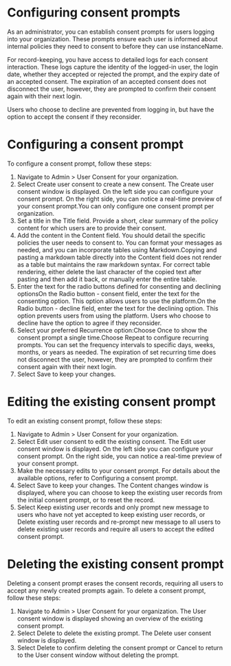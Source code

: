 ﻿# Configuring consent prompts

As an administrator, you can establish consent prompts for users logging into your organization. These prompts ensure each user is informed about internal policies they need to consent to before they can use instanceName.

For record-keeping, you have access to detailed logs for each consent interaction. These logs capture the identity of the logged-in user, the login date, whether they accepted or rejected the prompt, and the expiry date of an accepted consent. The expiration of an accepted consent does not disconnect the user, however, they are prompted to confirm their consent again with their next login.

Users who choose to decline are prevented from logging in, but have the option to accept the consent if they reconsider.

# Configuring a consent prompt

To configure a consent prompt, follow these steps:

1. Navigate to Admin > User Consent for your organization.
2. Select Create user consent to create a new consent. The Create user consent window is displayed. On the left side you can configure your consent prompt. On the right side, you can notice a real-time preview of your consent prompt.You can only configure one consent prompt per organization.
3. Set a title in the Title field. Provide a short, clear summary of the policy content for which users are to provide their consent.
4. Add the content in the Content field. You should detail the specific policies the user needs to consent to. You can format your messages as needed, and you can incorporate tables using Markdown.Copying and pasting a markdown table directly into the Content field does not render as a table but maintains the raw markdown syntax. For correct table rendering, either delete the last character of the copied text after pasting and then add it back, or manually enter the entire table.
5. Enter the text for the radio buttons defined for consenting and declining optionsOn the Radio button - consent field, enter the text for the consenting option. This option allows users to use the platform.On the Radio button - decline field, enter the text for the declining option. This option prevents users from using the platform. Users who choose to decline have the option to agree if they reconsider.
6. Select your preferred Recurrence option:Choose Once to show the consent prompt a single time.Choose Repeat to configure recurring prompts. You can set the frequency intervals to specific days, weeks, months, or years as needed. The expiration of set recurring time does not disconnect the user, however, they are prompted to confirm their consent again with their next login.
7. Select Save to keep your changes.

# Editing the existing consent prompt

To edit an existing consent prompt, follow these steps:

1. Navigate to Admin > User Consent for your organization.
2. Select Edit user consent to edit the existing consent. The Edit user consent window is displayed. On the left side you can configure your consent prompt. On the right side, you can notice a real-time preview of your consent prompt.
3. Make the necessary edits to your consent prompt. For details about the available options, refer to Configuring a consent prompt.
4. Select Save to keep your changes. The Content changes window is displayed, where you can choose to keep the existing user records from the initial consent prompt, or to reset the record.
5. Select Keep existing user records and only prompt new message to users who have not yet accepted to keep existing user records, or Delete existing user records and re-prompt new message to all users to delete existing user records and require all users to accept the edited consent prompt.

# Deleting the existing consent prompt

Deleting a consent prompt erases the consent records, requiring all users to accept any newly created prompts again. To delete a consent prompt, follow these steps:

1. Navigate to Admin > User Consent for your organization. The User consent window is displayed showing an overview of the existing consent prompt.
2. Select Delete to delete the existing prompt. The Delete user consent window is displayed.
3. Select Delete to confirm deleting the consent prompt or Cancel to return to the User consent window without deleting the prompt.
